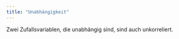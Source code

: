 ```yaml
---
title: "Unabhängigkeit"
---
```


Zwei Zufallsvariablen, die unabhängig sind, sind auch unkorreliert.